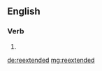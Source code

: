==English==

===Verb===
{{head|en|verb form}}

# {{en-past of|reextend}}

[[de:reextended]]
[[mg:reextended]]